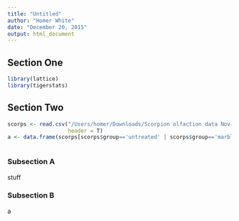 ```yaml
---
title: "Untitled"
author: "Homer White"
date: "December 20, 2015"
output: html_document
---
```


## Section One

```r
library(lattice)
library(tigerstats)
```

## Section Two

```r
scorps <- read.csv("/Users/homer/Downloads/Scorpion olfaction data Nov-2016.csv",
                   header = T)
a <- data.frame(scorps[scorps$group=='untreated' | scorps$group=='marble',])
```

```r
```


### Subsection A

stuff

### Subsection B


a